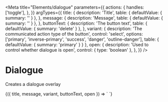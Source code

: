 
<Meta
  title="Elements/dialogue"
  parameters={{
    actions: {
      handles: ['toggle'],
    },
  }}
  argTypes={{
    title: {
      description: 'Title',
      table: { defaultValue: { summary: '' } },
    },
    message: {
      description: 'Message',
      table: { defaultValue: { summary: '' } },
    },
    buttonText: {
      description: 'The button text',
      table: { defaultValue: { summary: 'delete' } },
    },
    variant: {
      description: 'The communicated action type of the button',
      control: 'select',
      options: ['primary', 'inverse-primary', 'success', 'danger', 'outline-danger'],
      table: { defaultValue: { summary: 'primary' } }
    },
    open: {
      description: 'Used to control whether dialogue is open',
      control: { type: 'boolean' },
    },
  }}
/>

# Dialogue

Creates a dialogue overlay

<Canvas>
  <Story
    name='delete'
    args={{
      title: 'Delete example.',
      message: 'Are you sure you want to delete this?',
      buttonText: 'DELETE',
      variant: 'danger',
      open: true,
    }}
  >
    {({ title, message, variant, buttonText, open }) => `
      <v-dialogue
        ${open ? "open" : ""}
        title='${title}'
        message='${message}'
        text='${buttonText}'
        variant='${variant}'
      />
    `}
  </Story>
</Canvas>
